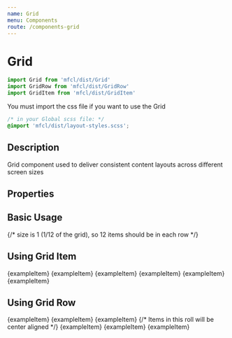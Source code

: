 ```yaml
---
name: Grid
menu: Components
route: /components-grid
---
```



# Grid

```javascript
import Grid from 'mfcl/dist/Grid'
import GridRow from 'mfcl/dist/GridRow'
import GridItem from 'mfcl/dist/GridItem'
```

You must import the css file if you want to use the Grid

```css
/* in your Global scss file: */
@import 'mfcl/dist/layout-styles.scss';
```

## Description

Grid component used to deliver consistent content layouts across different screen sizes

## Properties

<Props of={Grid} />

## Basic Usage

<Playground>
  {/* size is 1 (1/12 of the grid), so 12 items should be in each row */}
  <Grid defaultSize={1} createGridItems gridStyles={{ backgroundColor: 'rgba(180, 247, 255, 0.6' }}>
    <div style={exampleStyles} />
    <div style={exampleStyles} />
    <div style={exampleStyles} />
    <div style={exampleStyles} />
    <div style={exampleStyles} />
    <div style={exampleStyles} />
    <div style={exampleStyles} />
    <div style={exampleStyles} />
    <div style={exampleStyles} />
    <div style={exampleStyles} />
    <div style={exampleStyles} />
    <div style={exampleStyles} />
  </Grid>
</Playground>

## Using Grid Item

<Playground>
  <Grid gridStyles={{ backgroundColor: 'rgba(180, 247, 255, 0.6' }}>
    <GridItem defaultSize={6}>{exampleItem}</GridItem>
    <GridItem defaultSize={3}>{exampleItem}</GridItem>
    <GridItem defaultSize={3}>{exampleItem}</GridItem>
    <GridItem defaultSize={3}>{exampleItem}</GridItem>
    <GridItem defaultSize={3}>{exampleItem}</GridItem>
    <GridItem defaultSize={6}>{exampleItem}</GridItem>
  </Grid>
</Playground>

## Using Grid Row

<Playground>
  <Grid createRows={false} gridStyles={{ backgroundColor: 'rgba(180, 247, 255, 0.6' }}>
    <GridRow>
      <GridItem defaultSize={2}>{exampleItem}</GridItem>
      <GridItem defaultSize={2}>{exampleItem}</GridItem>
      <GridItem defaultSize={2}>{exampleItem}</GridItem>
    </GridRow>
    {/* Items in this roll will be center aligned */}
    <GridRow alignRow={'center'}>
      <GridItem defaultSize={3}>{exampleItem}</GridItem>
      <GridItem defaultSize={3}>{exampleItem}</GridItem>
      <GridItem defaultSize={3}>{exampleItem}</GridItem>
    </GridRow>
  </Grid>
</Playground>

